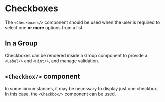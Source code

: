 
<Meta title="Checkboxes" component={Checkboxes} />

# Checkboxes

The `<Checkboxes/>` component should be used when the user is required to select one 
<strong>or more</strong> options from a list. 

<Canvas>
  <Story name='Default'>
    <Group id='checkboxes' label='Which of our services are you interested in finding out more about?'>
      <Checkboxes
        id='checkboxes-example'
        options={[
          {
            key: "option1",
            id: "designConsultancy",
            value: "designConsultancy",
            label: "Design Consultancy"
          },
          {
            key: "option2",
            id: "softwareDevelopment",
            value: "softwareDevelopment",
            label: "Software Development"
          },
          {
            key: "option3",
            id: "projectManagement",
            value: "projectManagement",
            label: "Project Management"
          },
          {
            key: "option4",
            id: "brandManagement",
            value: "brandManagement",
            label: "Brand Management"
          }
        ]}
      />
    </Group>
  </Story>
</Canvas>

## In a Group

Checkboxes can be rendered inside a Group component to provide a `<Label/>` 
and `<Hint/>`, and manage validation.

<Canvas>
  <Story name='In a Group'>
    <Group 
      id='checkboxes-group' 
      label='Which of our services are you interested in finding out more about?'
      hint='Select all that apply.'
      error='Please select at least one option.'
      fieldset
    >
      <Checkboxes
        id='checkboxes-group-example'
        options={[
          {
            key: "option1",
            id: "designConsultancy",
            value: "designConsultancy",
            label: "Design Consultancy"
          },
          {
            key: "option2",
            id: "softwareDevelopment",
            value: "softwareDevelopment",
            label: "Software Development"
          },
          {
            key: "option3",
            id: "projectManagement",
            value: "projectManagement",
            label: "Project Management"
          },
          {
            key: "option4",
            id: "brandManagement",
            value: "brandManagement",
            label: "Brand Management"
          }
        ]}
        error
      />
    </Group>
  </Story>
</Canvas>

## `<Checkbox/>` component

In some circumstances, it may be necessary to display just one checkbox.
In this case, the `<Checkbox/>` component can be used.

<Canvas>
  <Story name='Single Checkbox'>
    <Group id='checkbox' label='Would you like to receive our newsletter?'>
      <Checkbox
        id='checkbox-example'
        value='newsletter'
        option={{ 
          key: 'option1',
          id: 'newsletter',
          value: 'newsletter',
          label: 'Yes, please keep me updated',
        }}        
      />
    </Group>
  </Story>
</Canvas>
